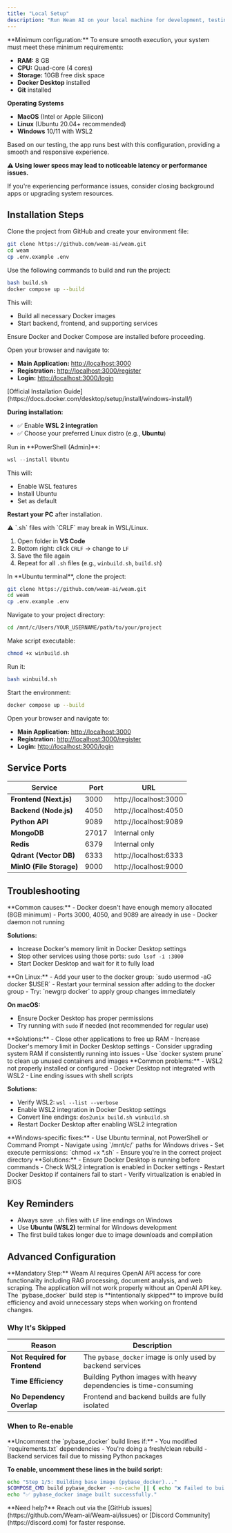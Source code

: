 ```yaml
---
title: "Local Setup"
description: "Run Weam AI on your local machine for development, testing, or evaluation using Docker."
---
```


<Tip>
  **Minimum configuration:** To ensure smooth execution, your system must meet these minimum requirements:

  - **RAM:** 8 GB
  - **CPU:** Quad-core (4 cores)
  - **Storage:** 10GB free disk space
  - **Docker Desktop** installed
  - **Git** installed

**Operating Systems**

- **MacOS** (Intel or Apple Silicon)
- **Linux** (Ubuntu 20.04+ recommended)
- **Windows** 10/11 with WSL2

Based on our testing, the app runs best with this configuration, providing a smooth and responsive experience.  
  
**⚠️ Using lower specs may lead to noticeable latency or performance issues.**

If you're experiencing performance issues, consider closing background apps or upgrading system resources.
</Tip>

## Installation Steps

<Tabs>
<Tab title="macOS/Linux">

<Steps>

<Step title="Clone Repository">
Clone the project from GitHub and create your environment file:

```bash
git clone https://github.com/weam-ai/weam.git
cd weam
cp .env.example .env
```
</Step>

<Step title="Build and Start Services">
Use the following commands to build and run the project:

```bash
bash build.sh
docker compose up --build
```

This will:
- Build all necessary Docker images
- Start backend, frontend, and supporting services

<Note>Ensure Docker and Docker Compose are installed before proceeding.</Note>
</Step>

<Step title="Access Application">
Open your browser and navigate to:

- **Main Application:** [http://localhost:3000](http://localhost:3000)
- **Registration:** [http://localhost:3000/register](http://localhost:3000/register)  
- **Login:** [http://localhost:3000/login](http://localhost:3000/login)
</Step>

</Steps>

</Tab>
<Tab title="Windows (WSL2)">

<Steps>

<Step title="Install Docker Desktop">
[Official Installation Guide](https://docs.docker.com/desktop/setup/install/windows-install/)

**During installation:**
- ✅ Enable **WSL 2 integration**
- ✅ Choose your preferred Linux distro (e.g., **Ubuntu**)
</Step>

<Step title="Install WSL2 with Ubuntu">
Run in **PowerShell (Admin)**:

```powershell
wsl --install Ubuntu
```

This will:
- Enable WSL features
- Install Ubuntu
- Set as default

**Restart your PC** after installation.
</Step>

<Step title="Configure Line Endings">
⚠️ `.sh` files with `CRLF` may break in WSL/Linux.

1. Open folder in **VS Code**
2. Bottom right: click `CRLF` → change to `LF`
3. Save the file again
4. Repeat for all `.sh` files (e.g., `winbuild.sh`, `build.sh`)
</Step>

<Step title="Clone Repository">
In **Ubuntu terminal**, clone the project:

```bash
git clone https://github.com/weam-ai/weam.git
cd weam
cp .env.example .env
```

Navigate to your project directory:
```bash
cd /mnt/c/Users/YOUR_USERNAME/path/to/your/project
```
</Step>

<Step title="Set Execute Permissions">
Make script executable:

```bash
chmod +x winbuild.sh
```

Run it:

```bash
bash winbuild.sh
```
</Step>

<Step title="Start Services">
Start the environment:

```bash
docker compose up --build
```
</Step>

<Step title="Access Application">
Open your browser and navigate to:

- **Main Application:** [http://localhost:3000](http://localhost:3000)
- **Registration:** [http://localhost:3000/register](http://localhost:3000/register)  
- **Login:** [http://localhost:3000/login](http://localhost:3000/login)
</Step>

</Steps>

</Tab>
</Tabs>

## Service Ports

| Service | Port | URL |
|---------|------|-----|
| **Frontend (Next.js)** | 3000 | http://localhost:3000 |
| **Backend (Node.js)** | 4050 | http://localhost:4050 |
| **Python API** | 9089 | http://localhost:9089 |
| **MongoDB** | 27017 | Internal only |
| **Redis** | 6379 | Internal only |
| **Qdrant (Vector DB)** | 6333 | http://localhost:6333 |
| **MinIO (File Storage)** | 9000 | http://localhost:9000 |

## Troubleshooting

<Tabs>
<Tab title="macOS/Linux">

<AccordionGroup>

<Accordion title="Build Failures">
**Common causes:**
- Docker doesn't have enough memory allocated (8GB minimum)
- Ports 3000, 4050, and 9089 are already in use
- Docker daemon not running

**Solutions:**
- Increase Docker's memory limit in Docker Desktop settings
- Stop other services using those ports: `sudo lsof -i :3000`
- Start Docker Desktop and wait for it to fully load
</Accordion>

<Accordion title="Permission Errors">
**On Linux:**
- Add your user to the docker group: `sudo usermod -aG docker $USER`
- Restart your terminal session after adding to the docker group
- Try: `newgrp docker` to apply group changes immediately

**On macOS:**
- Ensure Docker Desktop has proper permissions
- Try running with `sudo` if needed (not recommended for regular use)
</Accordion>

<Accordion title="Out of Memory">
**Solutions:**
- Close other applications to free up RAM
- Increase Docker's memory limit in Docker Desktop settings
- Consider upgrading system RAM if consistently running into issues
- Use `docker system prune` to clean up unused containers and images
</Accordion>

</AccordionGroup>

</Tab>
<Tab title="Windows (WSL2)">

<AccordionGroup>

<Accordion title="WSL2 Issues">
**Common problems:**
- WSL2 not properly installed or configured
- Docker Desktop not integrated with WSL2
- Line ending issues with shell scripts

**Solutions:**
- Verify WSL2: `wsl --list --verbose`
- Enable WSL2 integration in Docker Desktop settings
- Convert line endings: `dos2unix build.sh winbuild.sh`
- Restart Docker Desktop after enabling WSL2 integration
</Accordion>

<Accordion title="Path and Permission Issues">
**Windows-specific fixes:**
- Use Ubuntu terminal, not PowerShell or Command Prompt
- Navigate using `/mnt/c/` paths for Windows drives
- Set execute permissions: `chmod +x *.sh`
- Ensure you're in the correct project directory
</Accordion>

<Accordion title="Docker Desktop Problems">
**Solutions:**
- Ensure Docker Desktop is running before commands
- Check WSL2 integration is enabled in Docker settings
- Restart Docker Desktop if containers fail to start
- Verify virtualization is enabled in BIOS
</Accordion>

</AccordionGroup>

</Tab>
</Tabs>

## Key Reminders

- Always save `.sh` files with `LF` line endings on Windows
- Use **Ubuntu (WSL2)** terminal for Windows development
- The first build takes longer due to image downloads and compilation

## Advanced Configuration

<Warning>
**Mandatory Step:** Weam AI requires OpenAI API access for core functionality including RAG processing, document analysis, and web scraping. The application will not work properly without an OpenAI API key.
</Warning>

<AccordionGroup>

<Accordion title="Python Base Image Build (Optional)">

<Info>
The `pybase_docker` build step is **intentionally skipped** to improve build efficiency and avoid unnecessary steps when working on frontend changes.
</Info>

### Why It's Skipped
| Reason | Description |
|--------|-------------|
| **Not Required for Frontend** | The `pybase_docker` image is only used by backend services |
| **Time Efficiency** | Building Python images with heavy dependencies is time-consuming |
| **No Dependency Overlap** | Frontend and backend builds are fully isolated |

### When to Re-enable

<Warning>
**Uncomment the `pybase_docker` build lines if:**
- You modified `requirements.txt` dependencies
- You're doing a fresh/clean rebuild  
- Backend services fail due to missing Python packages
</Warning>

**To enable, uncomment these lines in the build script:**

```bash
echo "Step 1/5: Building base image (pybase_docker)..."
$COMPOSE_CMD build pybase_docker --no-cache || { echo "❌ Failed to build pybase_docker"; exit 1; }
echo "✅ pybase_docker image built successfully."
```
</Accordion>

</AccordionGroup>

<Note>
  **Need help?** Reach out via the [GitHub issues](https://github.com/Weam-ai/Weam-ai/issues) or [Discord Community](https://discord.com) for faster response.
</Note>